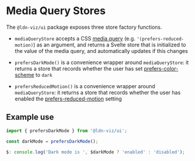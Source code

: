 
<Meta title="Ui/Media Query Stores" />

# Media Query Stores

The `@ldn-viz/ui` package exposes three store factory functions.

- `mediaQueryStore` accepts a CSS [media query](https://developer.mozilla.org/en-US/docs/Web/CSS/CSS_media_queries/Using_media_queries) (e.g. `'(prefers-reduced-motion)`) as an argument, and returns a Svelte store that is initialized to the value of the media query, and automatically updates if this changes

- `prefersDarkMode()` is a convenience wrapper around `mediaQueryStore`: it returns a store that records whether the user has set [prefers-color-scheme](https://developer.mozilla.org/en-US/docs/Web/CSS/@media/prefers-color-scheme) to `dark`

- `prefersReducedMotion()` is a convenience wrapper around `mediaQueryStore`: it returns a store that records whether the user has enabled the [prefers-reduced-motion](https://developer.mozilla.org/en-US/docs/Web/CSS/@media/prefers-reduced-motion) setting

## Example use

```js
import { prefersDarkMode } from '@ldn-viz/ui';

const darkMode = prefersDarkMode();

$: console.log('Dark mode is ', $darkMode ? 'enabled' : 'disabled');
```
